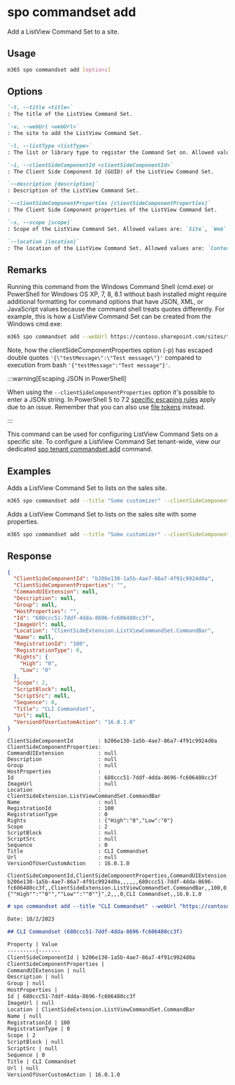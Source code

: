 
# spo commandset add

Add a ListView Command Set to a site.

## Usage

```sh
m365 spo commandset add [options]
```

## Options

```md definition-list
`-t, --title <title>`
: The title of the ListView Command Set.

`-u, --webUrl <webUrl>`
: The site to add the ListView Command Set.

`-l, --listType <listType>`
: The list or library type to register the Command Set on. Allowed values are: `List`, `Library` or `SitePages`.

`-i, --clientSideComponentId <clientSideComponentId>`
: The Client Side Component Id (GUID) of the ListView Command Set.

`--description [description]`
: Description of the ListView Command Set.

`--clientSideComponentProperties [clientSideComponentProperties]`
: The Client Side Component properties of the ListView Command Set.

`-s, --scope [scope]`
: Scope of the ListView Command Set. Allowed values are: `Site`, `Web`. Defaults to `Web`.

`--location [location]`
: The location of the ListView Command Set. Allowed values are: `ContextMenu`, `CommandBar` or `Both`. Defaults to `CommandBar`.
```

<Global />

## Remarks

Running this command from the Windows Command Shell (cmd.exe) or PowerShell for Windows OS XP, 7, 8, 8.1 without bash installed might require additional formatting for command options that have JSON, XML, or JavaScript values because the command shell treats quotes differently. For example, this is how a ListView Command Set can be created from the Windows cmd.exe:

```sh
m365 spo commandset add --webUrl https://contoso.sharepoint.com/sites/test --title "CLI Commandset" --location "ContextMenu" --listType "List" --clientSideComponentId b41916e7-e69d-467f-b37f-ff8ecf8f99f2 --clientSideComponentProperties '{\"testMessage\":\"Test message\"}'
```

Note, how the clientSideComponentProperties option (-p) has escaped double quotes `'{\"testMessage\":\"Test message\"}'` compared to execution from bash `'{"testMessage":"Test message"}'`.

:::warning[Escaping JSON in PowerShell]

When using the `--clientSideComponentProperties` option it's possible to enter a JSON string. In PowerShell 5 to 7.2 [specific escaping rules](./../../../user-guide/using-cli.mdx#escaping-double-quotes-in-powershell) apply due to an issue. Remember that you can also use [file tokens](./../../../user-guide/using-cli.mdx#passing-complex-content-into-cli-options) instead.

:::

This command can be used for configuring ListView Command Sets on a specific site. To configure a ListView Command Set tenant-wide, view our dedicated [spo tenant commandset add](../tenant/tenant-commandset-add.mdx) command.

## Examples

Adds a ListView Command Set to lists on the sales site.

```sh
m365 spo commandset add --title "Some customizer" --clientSideComponentId 799883f5-7962-4384-a10a-105adaec6ffc --listType List --webUrl https://contoso.sharepoint.com/sites/sales
```

Adds a ListView Command Set to lists on the sales site with some properties.

```sh
m365 spo commandset add --title "Some customizer" --clientSideComponentId 799883f5-7962-4384-a10a-105adaec6ffc --clientSideComponentProperties '{ "someProperty": "Some value" }' --listType List --webUrl https://contoso.sharepoint.com/sites/sales
```

## Response

<Tabs>
  <TabItem value="JSON">

  ```json
  {
    "ClientSideComponentId": "b206e130-1a5b-4ae7-86a7-4f91c9924d0a",
    "ClientSideComponentProperties": "",
    "CommandUIExtension": null,
    "Description": null,
    "Group": null,
    "HostProperties": "",
    "Id": "680ccc51-7ddf-4dda-8696-fc606480cc3f",
    "ImageUrl": null,
    "Location": "ClientSideExtension.ListViewCommandSet.CommandBar",
    "Name": null,
    "RegistrationId": "100",
    "RegistrationType": 0,
    "Rights": {
      "High": "0",
      "Low": "0"
    },
    "Scope": 2,
    "ScriptBlock": null,
    "ScriptSrc": null,
    "Sequence": 0,
    "Title": "CLI Commandset",
    "Url": null,
    "VersionOfUserCustomAction": "16.0.1.0"
  }
  ```

  </TabItem>
  <TabItem value="Text">

  ```text
  ClientSideComponentId        : b206e130-1a5b-4ae7-86a7-4f91c9924d0a
  ClientSideComponentProperties:
  CommandUIExtension           : null
  Description                  : null
  Group                        : null
  HostProperties               :
  Id                           : 680ccc51-7ddf-4dda-8696-fc606480cc3f
  ImageUrl                     : null
  Location                     : ClientSideExtension.ListViewCommandSet.CommandBar
  Name                         : null
  RegistrationId               : 100
  RegistrationType             : 0
  Rights                       : {"High":"0","Low":"0"}
  Scope                        : 2
  ScriptBlock                  : null
  ScriptSrc                    : null
  Sequence                     : 0
  Title                        : CLI Commandset
  Url                          : null
  VersionOfUserCustomAction    : 16.0.1.0
  ```

  </TabItem>
  <TabItem value="CSV">

  ```csv
  ClientSideComponentId,ClientSideComponentProperties,CommandUIExtension,Description,Group,HostProperties,Id,ImageUrl,Location,Name,RegistrationId,RegistrationType,Rights,Scope,ScriptBlock,ScriptSrc,Sequence,Title,Url,VersionOfUserCustomAction
  b206e130-1a5b-4ae7-86a7-4f91c9924d0a,,,,,,680ccc51-7ddf-4dda-8696-fc606480cc3f,,ClientSideExtension.ListViewCommandSet.CommandBar,,100,0,"{""High"":""0"",""Low"":""0""}",2,,,0,CLI Commandset,,16.0.1.0
  ```

  </TabItem>
  <TabItem value="Markdown">

  ```md
  # spo commandset add --title "CLI Commandset" --webUrl "https://contoso.sharepoint.com" --clientSideComponentId "b206e130-1a5b-4ae7-86a7-4f91c9924d0a" --listType "List" --scope "Site"

  Date: 10/2/2023

  ## CLI Commandset (680ccc51-7ddf-4dda-8696-fc606480cc3f)

  Property | Value
  ---------|-------
  ClientSideComponentId | b206e130-1a5b-4ae7-86a7-4f91c9924d0a
  ClientSideComponentProperties |
  CommandUIExtension | null
  Description | null
  Group | null
  HostProperties |
  Id | 680ccc51-7ddf-4dda-8696-fc606480cc3f
  ImageUrl | null
  Location | ClientSideExtension.ListViewCommandSet.CommandBar
  Name | null
  RegistrationId | 100
  RegistrationType | 0
  Scope | 2
  ScriptBlock | null
  ScriptSrc | null
  Sequence | 0
  Title | CLI Commandset
  Url | null
  VersionOfUserCustomAction | 16.0.1.0
  ```

  </TabItem>
</Tabs>
